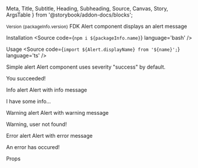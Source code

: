   Meta,
  Title,
  Subtitle,
  Heading,
  Subheading,
  Source,
  Canvas,
  Story,
  ArgsTable
} from '@storybook/addon-docs/blocks';


<Meta title='Components/Alert' />

<Title>Alert</Title>
<Subtitle>
  <small>Version {packageInfo.version}</small>
</Subtitle>
<Subtitle>FDK Alert component displays an alert message</Subtitle>

<Heading>Installation</Heading>
<Source code={`npm i ${packageInfo.name}`} language='bash' />

<Heading>Usage</Heading>
<Source code={`import ${Alert.displayName} from '${name}';`} language='ts' />

<Subheading>Simple alert</Subheading>
<Subtitle>Alert component uses severity "success" by default.</Subtitle>

<Canvas>
  <Story name='Simple alert'>
    <div style={{ padding: '10px' }}>
      <Alert>You succeeded!</Alert>
    </div>
  </Story>
</Canvas>

<Subheading>Info alert</Subheading>
<Subtitle>Alert with info message</Subtitle>

<Canvas>
  <Story name='Info alert'>
    <div style={{ padding: '10px' }}>
      <Alert severity={Severity.INFO}>I have some info...</Alert>
    </div>
  </Story>
</Canvas>

<Subheading>Warning alert</Subheading>
<Subtitle>Alert with warning message</Subtitle>

<Canvas>
  <Story name='Warning alert'>
    <div style={{ padding: '10px' }}>
      <Alert severity={Severity.WARNING}>Warning, user not found!</Alert>
    </div>
  </Story>
</Canvas>

<Subheading>Error alert</Subheading>
<Subtitle>Alert with error message</Subtitle>

<Canvas>
  <Story name='Error alert'>
    <div style={{ padding: '10px' }}>
      <Alert severity={Severity.ERROR}>An error has occured!</Alert>
    </div>
  </Story>
</Canvas>

<Heading>Props</Heading>
<ArgsTable of={Alert} />

